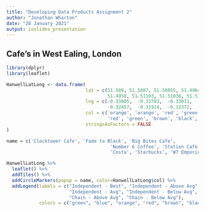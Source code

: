 ```yaml
---
title: "Developing Data Products Assignment 2"
author: "Jonathan Wharton"
date: "28 January 2021"
output: ioslides_presentation
---
```


## Cafe's in West Ealing, London

```r

library(dplyr)
library(leaflet)

HanwellLatLong <- data.frame(
                             lat = c(51.509, 51.5087, 51.50855, 51.49648,
                                     51.4958, 51.51103, 51.51036, 51.51031, 51.50647),
                             lng = c(-0.33805,  -0.33783,  -0.33811,  -0.32524,
                                     -0.32457,  -0.31924,  -0.32372,  -0.32405,  -0.33742),
                             col = c('orange', 'orange', 'red', 'green',
                                     'red', 'green', 'brown', 'black', 'blue'),
                             stringsAsFactors = FALSE
)

name = c('Clocktower Cafe', 'Fade to Black', 'Big Bites Cafe',
                                      'Number 6 Coffee', 'Station Cafe', 'Doppio Cafe',
                                      'Costa', 'Starbucks', 'W7 Emporium')

HanwellLatLong %>% 
  leaflet() %>% 
  addTiles() %>% 
  addCircleMarkers(popup = name, color=HanwellLatLong$col) %>% 
  addLegend(labels = c("Independent - Best", "Independent - Above Avg",
                       "Independent - Avg", "Independent - Below Avg",
                       "Chain - Above Avg", "Chain - Below Avg"),
            colors = c("green", "blue", "orange", "red", "brown", "black"))

```

